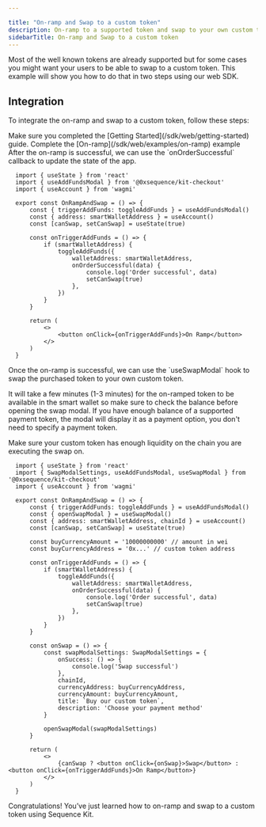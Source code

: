 ```yaml
---

title: "On-ramp and Swap to a custom token"
description: On-ramp to a supported token and swap to your own custom token.
sidebarTitle: On-ramp and Swap to a custom token
---
```


Most of the well known tokens are already supported but for some cases you might want your users to be able to swap to a custom token. 
This example will show you how to do that in two steps using our web SDK.

## Integration
To integrate the on-ramp and swap to a custom token, follow these steps:


<Steps>

<Step title="Setup Sequence Kit">
  Make sure you completed the [Getting Started](/sdk/web/getting-started) guide.
</Step>

<Step title="On ramp to a supported token">
  Complete the [On-ramp](/sdk/web/examples/on-ramp) example
</Step>

<Step title="Update state after on-ramp is successful">
After the on-ramp is successful, we can use the `onOrderSuccessful` callback to update the state of the app.

```tsx
  import { useState } from 'react'
  import { useAddFundsModal } from '@0xsequence/kit-checkout'
  import { useAccount } from 'wagmi'

  export const OnRampAndSwap = () => {
      const { triggerAddFunds: toggleAddFunds } = useAddFundsModal()
      const { address: smartWalletAddress } = useAccount()
      const [canSwap, setCanSwap] = useState(true)

      const onTriggerAddFunds = () => {
          if (smartWalletAddress) {
              toggleAddFunds({
                  walletAddress: smartWalletAddress,
                  onOrderSuccessful(data) {
                      console.log('Order successful', data)
                      setCanSwap(true)
                  },
              })
          }
      }

      return (
          <>
              <button onClick={onTriggerAddFunds}>On Ramp</button>
          </>
      )
  }
```
</Step>

<Step title="Swap to a custom token with Smart Swaps">
Once the on-ramp is successful, we can use the `useSwapModal` hook to swap the purchased token to your own custom token. 

It will take a few minutes (1-3 minutes) for the on-ramped token to be available in the smart wallet so make sure to check the balance before opening the swap modal.
If you have enough balance of a supported payment token, the modal will display it as a payment option, you don't need to specify a payment token.

<Warning>
  Make sure your custom token has enough liquidity on the chain you are executing the swap on.
</Warning>

```tsx
  import { useState } from 'react'
  import { SwapModalSettings, useAddFundsModal, useSwapModal } from '@0xsequence/kit-checkout'
  import { useAccount } from 'wagmi'

  export const OnRampAndSwap = () => {
      const { triggerAddFunds: toggleAddFunds } = useAddFundsModal()
      const { openSwapModal } = useSwapModal()
      const { address: smartWalletAddress, chainId } = useAccount()
      const [canSwap, setCanSwap] = useState(true)

      const buyCurrencyAmount = '10000000000' // amount in wei
      const buyCurrencyAddress = '0x...' // custom token address

      const onTriggerAddFunds = () => {
          if (smartWalletAddress) {
              toggleAddFunds({
                  walletAddress: smartWalletAddress,
                  onOrderSuccessful(data) {
                      console.log('Order successful', data)
                      setCanSwap(true)
                  },
              })
          }
      }

      const onSwap = () => {
          const swapModalSettings: SwapModalSettings = {
              onSuccess: () => {
                  console.log('Swap successful')
              },
              chainId,
              currencyAddress: buyCurrencyAddress,
              currencyAmount: buyCurrencyAmount,
              title: `Buy our custom token`,
              description: 'Choose your payment method'
          }

          openSwapModal(swapModalSettings)
      }

      return (
          <>
              {canSwap ? <button onClick={onSwap}>Swap</button> : <button onClick={onTriggerAddFunds}>On Ramp</button>}
          </>
      )
  }
```
</Step>
</Steps>

Congratulations! You’ve just learned how to on-ramp and swap to a custom token using Sequence Kit.

